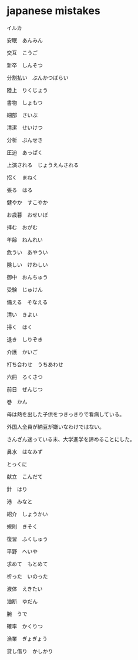 # japanese mistakes

イルカ

安眠　あんみん

交互　こうご

新卒　しんそつ

分割払い　ぶんかつばらい

陸上　りくじょう

書物　しょもつ

細部　さいぶ

清潔　せいけつ

分析　ぶんせき

圧迫　あっぱく

上演される　じょうえんされる

招く　まねく

張る　はる

健やか　すこやか

お歳暮　おせいぼ

拝む　おがむ

年齢　ねんれい

危うい　あやうい

険しい　けわしい

御中　おんちゅう

受験　じゅけん

備える　そなえる

清い　きよい

掃く　はく

退き　しりぞき

介護　かいご

打ち合わせ　うちあわせ

六冊　ろくさつ

前日　ぜんじつ

巻　かん

母は熱を出した子供をつきっきりで看病している。

外国人全員が納豆が嫌いなわけではない。

さんざん迷っている末、大学進学を諦めることにした。

鼻水　はなみず

とっくに　

献立　こんだて

針　はり

港　みなと

紹介　しょうかい

規則　きそく

復習　ふくしゅう

平野　へいや

求めて　もとめて

祈った　いのった

液体　えきたい

油断　ゆだん

腕　うで

確率　かくりつ

漁業　ぎょぎょう

貸し借り　かしかり


